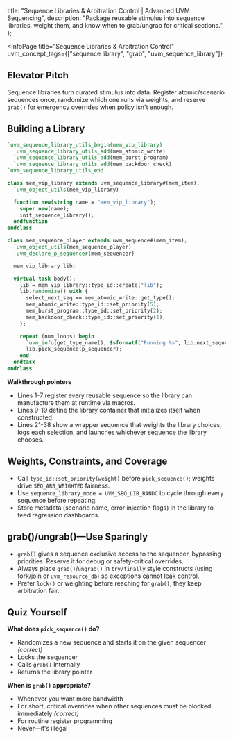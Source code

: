 
  title: "Sequence Libraries & Arbitration Control | Advanced UVM Sequencing",
  description: "Package reusable stimulus into sequence libraries, weight them, and know when to grab/ungrab for critical sections.",
};

<InfoPage
  title="Sequence Libraries & Arbitration Control"
  uvm_concept_tags={["sequence library", "grab", "uvm_sequence_library"]}
>

  ## Elevator Pitch

  Sequence libraries turn curated stimulus into data. Register atomic/scenario sequences once, randomize which one runs via weights, and reserve `grab()` for emergency overrides when policy isn't enough.

  ## Building a Library

  ```systemverilog
  `uvm_sequence_library_utils_begin(mem_vip_library)
    `uvm_sequence_library_utils_add(mem_atomic_write)
    `uvm_sequence_library_utils_add(mem_burst_program)
    `uvm_sequence_library_utils_add(mem_backdoor_check)
  `uvm_sequence_library_utils_end

  class mem_vip_library extends uvm_sequence_library#(mem_item);
    `uvm_object_utils(mem_vip_library)

    function new(string name = "mem_vip_library");
      super.new(name);
      init_sequence_library();
    endfunction
  endclass

  class mem_sequence_player extends uvm_sequence#(mem_item);
    `uvm_object_utils(mem_sequence_player)
    `uvm_declare_p_sequencer(mem_sequencer)

    mem_vip_library lib;

    virtual task body();
      lib = mem_vip_library::type_id::create("lib");
      lib.randomize() with {
        select_next_seq == mem_atomic_write::get_type();
        mem_atomic_write::type_id::set_priority(5);
        mem_burst_program::type_id::set_priority(2);
        mem_backdoor_check::type_id::set_priority(1);
      };

      repeat (num_loops) begin
        `uvm_info(get_type_name(), $sformatf("Running %s", lib.next_sequence_name()), UVM_LOW)
        lib.pick_sequence(p_sequencer);
      end
    endtask
  endclass
  ```

  **Walkthrough pointers**
  - Lines 1-7 register every reusable sequence so the library can manufacture them at runtime via macros.
  - Lines 9-19 define the library container that initializes itself when constructed.
  - Lines 21-38 show a wrapper sequence that weights the library choices, logs each selection, and launches whichever sequence the library chooses.

  ## Weights, Constraints, and Coverage

  - Call `type_id::set_priority(weight)` before `pick_sequence()`; weights drive `SEQ_ARB_WEIGHTED` fairness.
  - Use `sequence_library_mode = UVM_SEQ_LIB_RANDC` to cycle through every sequence before repeating.
  - Store metadata (scenario name, error injection flags) in the library to feed regression dashboards.

  ## grab()/ungrab()—Use Sparingly

  - `grab()` gives a sequence exclusive access to the sequencer, bypassing priorities. Reserve it for debug or safety-critical overrides.
  - Always place `grab()`/`ungrab()` in `try/finally` style constructs (using fork/join or `uvm_resource_db`) so exceptions cannot leak control.
  - Prefer `lock()` or weighting before reaching for `grab()`; they keep arbitration fair.

  ## Quiz Yourself

  **What does `pick_sequence()` do?**
  - Randomizes a new sequence and starts it on the given sequencer *(correct)*
  - Locks the sequencer
  - Calls `grab()` internally
  - Returns the library pointer

  **When is `grab()` appropriate?**
  - Whenever you want more bandwidth
  - For short, critical overrides when other sequences must be blocked immediately *(correct)*
  - For routine register programming
  - Never—it's illegal

</InfoPage>
